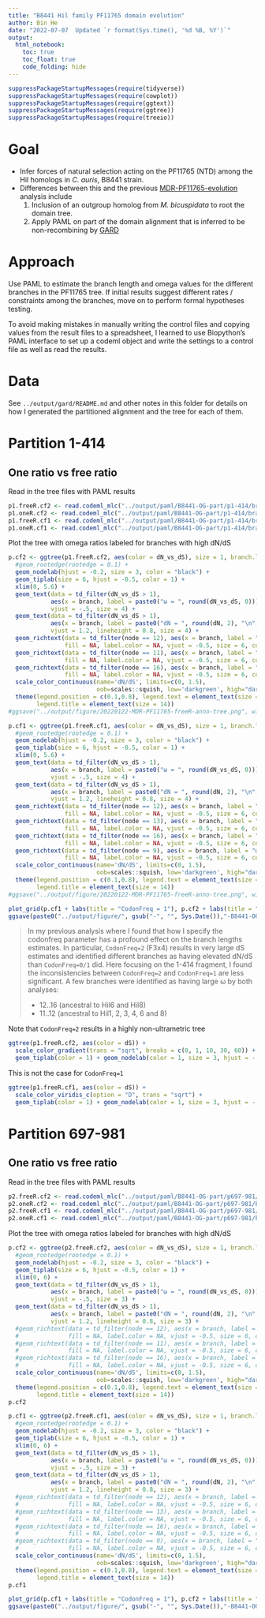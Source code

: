 ```yaml
---
title: "B8441 Hil family PF11765 domain evolution"
author: Bin He
date: "2022-07-07  Updated `r format(Sys.time(), '%d %B, %Y')`"
output: 
  html_notebook:
    toc: true
    toc_float: true
    code_folding: hide
---
```


```r
suppressPackageStartupMessages(require(tidyverse))
suppressPackageStartupMessages(require(cowplot))
suppressPackageStartupMessages(require(ggtext))
suppressPackageStartupMessages(require(ggtree))
suppressPackageStartupMessages(require(treeio))
```

# Goal

- Infer forces of natural selection acting on the PF11765 (NTD) among the Hil homologs in _C. auris_, B8441 strain.
- Differences between this and the previous [MDR-PF11765-evolution](./MDR-PF11765-evolution.Rmd) analysis include
    1. Inclusion of an outgroup homolog from _M. bicuspidata_ to root the domain tree.
    1. Apply PAML on part of the domain alignment that is inferred to be non-recombining by [GARD](https://datamonkey.org)

# Approach

Use PAML to estimate the branch length and omega values for the different branches in the PF11765 tree. If initial results suggest different rates / constraints among the branches, move on to perform formal hypotheses testing.

To avoid making mistakes in manually writing the control files and copying values from the result files to a spreadsheet, I learned to use Biopython's PAML interface to set up a codeml object and write the settings to a control file as well as read the results.

# Data

See `../output/gard/README.md` and other notes in this folder for details on how I generated the partitioned alignment and the tree for each of them.

# Partition 1-414
## One ratio vs free ratio
Read in the tree files with PAML results
```r
p1.freeR.cf2 <- read.codeml_mlc("../output/paml/B8441-OG-part/p1-414/branch-freer-cf2/mlc") %>% root(outgroup = "OG")
p1.oneR.cf2 <- read.codeml_mlc("../output/paml/B8441-OG-part/p1-414/branch-1r-cf2/mlc") %>% root(outgroup = "OG")
p1.freeR.cf1 <- read.codeml_mlc("../output/paml/B8441-OG-part/p1-414/branch-freer-cf1/mlc") %>% root(outgroup = "OG")
p1.oneR.cf1 <- read.codeml_mlc("../output/paml/B8441-OG-part/p1-414/branch-1r-cf1/mlc") %>% root(outgroup = "OG")
```
Plot the tree with omega ratios labeled for branches with high dN/dS
```r
p.cf2 <- ggtree(p1.freeR.cf2, aes(color = dN_vs_dS), size = 1, branch.length = 'none') + 
  #geom_rootedge(rootedge = 0.1) +
  geom_nodelab(hjust = -0.2, size = 3, color = "black") +
  geom_tiplab(size = 6, hjust = -0.5, color = 1) + 
  xlim(0, 5.6) +
  geom_text(data = td_filter(dN_vs_dS > 1),
            aes(x = branch, label = paste0("ω = ", round(dN_vs_dS, 0))), 
            vjust = -.5, size = 4) + 
  geom_text(data = td_filter(dN_vs_dS > 1),
            aes(x = branch, label = paste0("dN = ", round(dN, 2), "\n", "dS = ", round(dS, 2))), 
            vjust = 1.2, lineheight = 0.8, size = 4) + 
  geom_richtext(data = td_filter(node == 12), aes(x = branch, label = "ω1"), 
                fill = NA, label.color = NA, vjust = -0.5, size = 6, color = "red") +
  geom_richtext(data = td_filter(node == 11), aes(x = branch, label = "ω2"), 
                fill = NA, label.color = NA, vjust = -0.5, size = 6, color = "red") +
  geom_richtext(data = td_filter(node == 16), aes(x = branch, label = "ω3"), 
                fill = NA, label.color = NA, vjust = -0.5, size = 6, color = "red") +
  scale_color_continuous(name='dN/dS', limits=c(0, 1.5), 
                         oob=scales::squish, low='darkgreen', high="darkviolet") +
  theme(legend.position = c(0.1,0.8), legend.text = element_text(size = 12), 
        legend.title = element_text(size = 14))
#ggsave("../output/figure/20220122-MDR-PF11765-freeR-anno-tree.png", width = 7, height = 4.5)
```

```r
p.cf1 <- ggtree(p1.freeR.cf1, aes(color = dN_vs_dS), size = 1, branch.length = 'none') + 
  #geom_rootedge(rootedge = 0.1) +
  geom_nodelab(hjust = -0.2, size = 3, color = "black") +
  geom_tiplab(size = 6, hjust = -0.5, color = 1) + 
  xlim(0, 5.6) +
  geom_text(data = td_filter(dN_vs_dS > 1),
            aes(x = branch, label = paste0("ω = ", round(dN_vs_dS, 0))), 
            vjust = -.5, size = 4) + 
  geom_text(data = td_filter(dN_vs_dS > 1),
            aes(x = branch, label = paste0("dN = ", round(dN, 2), "\n", "dS = ", round(dS, 2))), 
            vjust = 1.2, lineheight = 0.8, size = 4) + 
  geom_richtext(data = td_filter(node == 12), aes(x = branch, label = "ω1"), 
                fill = NA, label.color = NA, vjust = -0.5, size = 6, color = "red") +
  geom_richtext(data = td_filter(node == 13), aes(x = branch, label = "ω2"), 
                fill = NA, label.color = NA, vjust = -0.5, size = 6, color = "red") +
  geom_richtext(data = td_filter(node == 16), aes(x = branch, label = "ω3"), 
                fill = NA, label.color = NA, vjust = -0.5, size = 6, color = "red") +
  geom_richtext(data = td_filter(node == 9), aes(x = branch, label = "ω4"), 
                fill = NA, label.color = NA, vjust = -0.5, size = 6, color = "red") +
  scale_color_continuous(name='dN/dS', limits=c(0, 1.5), 
                         oob=scales::squish, low='darkgreen', high="darkviolet") +
  theme(legend.position = c(0.1,0.8), legend.text = element_text(size = 12), 
        legend.title = element_text(size = 14))
#ggsave("../output/figure/20220122-MDR-PF11765-freeR-anno-tree.png", width = 7, height = 4.5)
```
```r
plot_grid(p.cf1 + labs(title = "CodonFreq = 1"), p.cf2 + labs(title = "CodonFreq = 2"), nrow = 1)
ggsave(paste0("../output/figure/", gsub("-", "", Sys.Date()),"-B8441-OG-p1-414-branch-freer-tree.png"), width = 10, height = 5)
```

> In my previous analysis where I found that how I specify the codonfreq parameter has a profound effect on the branch lengths estimates. In particular, `CodonFreq=2` (F3x4) results in very large dS estimates and identified different branches as having elevated dN/dS than `CodonFreq=0/1` did. Here focusing on the 1-414 fragment, I found the inconsistencies between `CodonFreq=2` and `CodonFreq=1` are less significant. A few branches were identified as having large ω by both analyses:
> 
> - 12..16 (ancestral to Hil6 and Hil8)
> - 11..12 (ancestral to Hil1, 2, 3, 4, 6 and 8)

Note that `CodonFreq=2` results in a highly non-ultrametric tree
```r
ggtree(p1.freeR.cf2, aes(color = dS)) + 
  scale_color_gradient(trans = "sqrt", breaks = c(0, 1, 10, 30, 60)) +
  geom_tiplab(color = 1) + geom_nodelab(color = 1, size = 3, hjust = -.2)
```

This is not the case for `CodonFreq=1`
```r
ggtree(p1.freeR.cf1, aes(color = dS)) + 
  scale_color_viridis_c(option = "D", trans = "sqrt") +
  geom_tiplab(color = 1) + geom_nodelab(color = 1, size = 3, hjust = -.2)
```

# Partition 697-981
## One ratio vs free ratio
Read in the tree files with PAML results
```r
p2.freeR.cf2 <- read.codeml_mlc("../output/paml/B8441-OG-part/p697-981/branch-freer-cf2/mlc") %>% root(outgroup = "OG")
p2.oneR.cf2 <- read.codeml_mlc("../output/paml/B8441-OG-part/p697-981/branch-1r-cf2/mlc") %>% root(outgroup = "OG")
p2.freeR.cf1 <- read.codeml_mlc("../output/paml/B8441-OG-part/p697-981/branch-freer-cf1/mlc") %>% root(outgroup = "OG")
p2.oneR.cf1 <- read.codeml_mlc("../output/paml/B8441-OG-part/p697-981/branch-1r-cf1/mlc") %>% root(outgroup = "OG")
```
Plot the tree with omega ratios labeled for branches with high dN/dS
```r
p.cf2 <- ggtree(p2.freeR.cf2, aes(color = dN_vs_dS), size = 1, branch.length = 'none') + 
  #geom_rootedge(rootedge = 0.1) +
  geom_nodelab(hjust = -0.2, size = 3, color = "black") +
  geom_tiplab(size = 6, hjust = -0.5, color = 1) + 
  xlim(0, 6) +
  geom_text(data = td_filter(dN_vs_dS > 1),
            aes(x = branch, label = paste0("ω = ", round(dN_vs_dS, 0))), 
            vjust = -.5, size = 3) + 
  geom_text(data = td_filter(dN_vs_dS > 1),
            aes(x = branch, label = paste0("dN = ", round(dN, 2), "\n", "dS = ", round(dS, 2))), 
            vjust = 1.2, lineheight = 0.8, size = 3) + 
  #geom_richtext(data = td_filter(node == 12), aes(x = branch, label = "ω1"), 
  #              fill = NA, label.color = NA, vjust = -0.5, size = 6, color = "red") +
  #geom_richtext(data = td_filter(node == 11), aes(x = branch, label = "ω2"), 
  #              fill = NA, label.color = NA, vjust = -0.5, size = 6, color = "red") +
  #geom_richtext(data = td_filter(node == 16), aes(x = branch, label = "ω3"), 
  #              fill = NA, label.color = NA, vjust = -0.5, size = 6, color = "red") +
  scale_color_continuous(name='dN/dS', limits=c(0, 1.5), 
                         oob=scales::squish, low='darkgreen', high="darkviolet") +
  theme(legend.position = c(0.1,0.8), legend.text = element_text(size = 12), 
        legend.title = element_text(size = 14))
p.cf2
```

```r
p.cf1 <- ggtree(p2.freeR.cf1, aes(color = dN_vs_dS), size = 1, branch.length = 'none') + 
  #geom_rootedge(rootedge = 0.1) +
  geom_nodelab(hjust = -0.2, size = 3, color = "black") +
  geom_tiplab(size = 6, hjust = -0.5, color = 1) + 
  xlim(0, 6) +
  geom_text(data = td_filter(dN_vs_dS > 1),
            aes(x = branch, label = paste0("ω = ", round(dN_vs_dS, 0))), 
            vjust = -.5, size = 3) + 
  geom_text(data = td_filter(dN_vs_dS > 1),
            aes(x = branch, label = paste0("dN = ", round(dN, 2), "\n", "dS = ", round(dS, 2))), 
            vjust = 1.2, lineheight = 0.8, size = 3) + 
  #geom_richtext(data = td_filter(node == 12), aes(x = branch, label = "ω1"), 
  #              fill = NA, label.color = NA, vjust = -0.5, size = 6, color = "red") +
  #geom_richtext(data = td_filter(node == 13), aes(x = branch, label = "ω2"), 
  #              fill = NA, label.color = NA, vjust = -0.5, size = 6, color = "red") +
  #geom_richtext(data = td_filter(node == 16), aes(x = branch, label = "ω3"), 
  #              fill = NA, label.color = NA, vjust = -0.5, size = 6, color = "red") +
  #geom_richtext(data = td_filter(node == 9), aes(x = branch, label = "ω4"), 
  #              fill = NA, label.color = NA, vjust = -0.5, size = 6, color = "red") +
  scale_color_continuous(name='dN/dS', limits=c(0, 1.5), 
                         oob=scales::squish, low='darkgreen', high="darkviolet") +
  theme(legend.position = c(0.1,0.8), legend.text = element_text(size = 12), 
        legend.title = element_text(size = 14))
p.cf1
```

```r
plot_grid(p.cf1 + labs(title = "CodonFreq = 1"), p.cf2 + labs(title = "CodonFreq = 2"), nrow = 1)
ggsave(paste0("../output/figure/", gsub("-", "", Sys.Date()),"-B8441-OG-p697-981-branch-freer-tree.png"), width = 10, height = 5)
```
